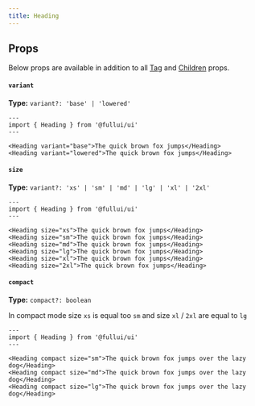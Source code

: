 ```yaml
---
title: Heading
---
```


## Props
Below props are available in addition to all [Tag](/utility/tag) and [Children](/utility/children) props.

#### `variant`
**Type:** `variant?: 'base' | 'lowered'`
```astro live
---
import { Heading } from '@fullui/ui'
---

<Heading variant="base">The quick brown fox jumps</Heading>
<Heading variant="lowered">The quick brown fox jumps</Heading>
```

#### `size`
**Type:** `variant?: 'xs' | 'sm' | 'md' | 'lg' | 'xl' | '2xl'`
```astro live
---
import { Heading } from '@fullui/ui'
---

<Heading size="xs">The quick brown fox jumps</Heading>
<Heading size="sm">The quick brown fox jumps</Heading>
<Heading size="md">The quick brown fox jumps</Heading>
<Heading size="lg">The quick brown fox jumps</Heading>
<Heading size="xl">The quick brown fox jumps</Heading>
<Heading size="2xl">The quick brown fox jumps</Heading>
```

#### `compact`
**Type:** `compact?: boolean`

In compact mode size `xs` is equal too `sm` and size `xl` / `2xl` are equal to `lg`
```astro live
---
import { Heading } from '@fullui/ui'
---

<Heading compact size="sm">The quick brown fox jumps over the lazy dog</Heading>
<Heading compact size="md">The quick brown fox jumps over the lazy dog</Heading>
<Heading compact size="lg">The quick brown fox jumps over the lazy dog</Heading>
```